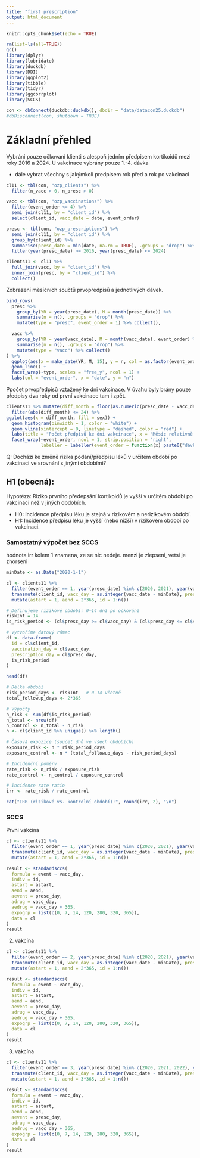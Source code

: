 ```yaml
---
title: "first prescription"
output: html_document
---
```


```r
knitr::opts_chunk$set(echo = TRUE)
```

```r
rm(list=ls(all=TRUE))
gc()
library(dplyr)
library(lubridate)
library(duckdb)
library(DBI)
library(ggplot2)
library(tibble)
library(tidyr)
library(ggcorrplot)
library(SCCS)

con <- dbConnect(duckdb::duckdb(), dbdir = "data/datacon25.duckdb")
#dbDisconnect(con, shutdown = TRUE)
```

# Základní přehled

Vybráni pouze očkovaní klienti s alespoň jedním předpisem kortikoidů mezi roky 2016 a 2024. U vakcinace vybrány pouze 1.-4. dávka

- dále vybrat všechny s jakýmkoli predpisem rok před a rok po vakcinaci

```r
cl11 <- tbl(con, "ozp_clients") %>% 
  filter(n_vacc > 0, n_presc > 0)

vacc <- tbl(con, "ozp_vaccinations") %>% 
  filter(event_order <= 4) %>% 
  semi_join(cl11, by = "client_id") %>% 
  select(client_id, vacc_date = date, event_order)

presc <- tbl(con, "ozp_prescriptions") %>% 
  semi_join(cl11, by = "client_id") %>% 
  group_by(client_id) %>% 
  summarise(presc_date = min(date, na.rm = TRUE), .groups = "drop") %>% 
  filter(year(presc_date) >= 2016, year(presc_date) <= 2024)

clients11 <- cl11 %>% 
  full_join(vacc, by = "client_id") %>% 
  inner_join(presc, by = "client_id") %>% 
  collect()

```

Zobrazení měsíčních součtů prvopředpisů a jednotlivých dávek.


```r
bind_rows(
  presc %>%
    group_by(YR = year(presc_date), M = month(presc_date)) %>%
    summarise(n = n(), .groups = "drop") %>%
    mutate(type = "presc", event_order = 1) %>% collect(),

  vacc %>%
    group_by(YR = year(vacc_date), M = month(vacc_date), event_order) %>%
    summarise(n = n(), .groups = "drop") %>%
    mutate(type = "vacc") %>% collect()
) %>%
  ggplot(aes(x = make_date(YR, M, 15), y = n, col = as.factor(event_order))) +
  geom_line() +
  facet_wrap(~type, scales = "free_y", ncol = 1) +
  labs(col = "event_order", x = "date", y = "n")
```

Ppočet prvopředpisů vztažený ke dni vakcinace. V úvahu byly brány pouze předpisy dva roky od první vakcinace tam i zpět.

```r
clients11 %>% mutate(diff_month = floor(as.numeric(presc_date - vacc_date)/30)) %>% 
  filter(abs(diff_month) <= 24) %>% 
ggplot(aes(x = diff_month, fill = sex)) +
  geom_histogram(binwidth = 1, color = "white") +
  geom_vline(xintercept = 0, linetype = "dashed", color = "red") +
  labs(title = "Počet předpisů ke dni vakcinace", x = "Měsíc relativně k vakcinaci", y = "Počet předpisů") + 
  facet_wrap(~event_order, ncol = 1, strip.position = "right",
             labeller = labeller(event_order = function(x) paste0("dávka: ", x)))
```

Q: Dochází ke změně rizika podání/předpisu léků v určitém období po vakcinaci ve srovnání s jinými obdobími?

## H1 (obecná):

Hypotéza: Riziko prvního předepsání kortikoidů je vyšší v určitém období po vakcinaci než v jiných obdobích.

* H0: Incidence předpisu léku je stejná v rizikovém a nerizikovém období.
* H1: Incidence předpisu léku je vyšší (nebo nižší) v rizikovém období po vakcinaci.

### Samostatný výpočet bez SCCS

hodnota irr kolem 1 znamena, ze se nic nedeje. menzi je zlepseni, vetsi je zhorseni

```r
minDate <- as.Date("2020-1-1")

cl <- clients11 %>% 
  filter(event_order == 1, year(presc_date) %in% c(2020, 2021), year(vacc_date) %in% c(2021)) %>% 
  transmute(client_id, vacc_day = as.integer(vacc_date - minDate), presc_day = as.integer(presc_date - minDate), age, sex) %>% 
  mutate(astart = 1, aend = 2*365, id = 1:n())

# Definujeme rizikové období: 0–14 dní po očkování
riskInt = 14
is_risk_period <- (cl$presc_day >= cl$vacc_day) & (cl$presc_day <= cl$vacc_day + riskInt)

# Vytvoříme datový rámec
df <- data.frame(
  id = cl$client_id,
  vaccination_day = cl$vacc_day,
  prescription_day = cl$presc_day,
  is_risk_period
)

head(df)

# Délka období
risk_period_days <- riskInt   # 0–14 včetně
total_followup_days <- 2*365

# Výpočty
n_risk <- sum(df$is_risk_period)
n_total <- nrow(df)
n_control <- n_total - n_risk
n <- cl$client_id %>% unique() %>% length()

# Časová expozice (součet dnů ve všech obdobích)
exposure_risk <- n * risk_period_days
exposure_control <- n * (total_followup_days - risk_period_days)

# Incidenční poměry
rate_risk <- n_risk / exposure_risk
rate_control <- n_control / exposure_control

# Incidence rate ratio
irr <- rate_risk / rate_control

cat("IRR (rizikové vs. kontrolní období):", round(irr, 2), "\n")
```

### SCCS

První vakcína

```r
cl <- clients11 %>% 
  filter(event_order == 1, year(presc_date) %in% c(2020, 2021), year(vacc_date) %in% c(2021)) %>% 
  transmute(client_id, vacc_day = as.integer(vacc_date - minDate), presc_day = as.integer(presc_date - minDate), age, sex) %>% 
  mutate(astart = 1, aend = 2*365, id = 1:n())

result <- standardsccs(
  formula = event ~ vacc_day,
  indiv = id,
  astart = astart,
  aend = aend,
  aevent = presc_day,
  adrug = vacc_day,
  aedrug = vacc_day + 365,
  expogrp = list(c(0, 7, 14, 120, 280, 320, 365)),
  data = cl
)
result
```

2. vakcína 

```r
cl <- clients11 %>% 
  filter(event_order == 2, year(presc_date) %in% c(2020, 2021), year(vacc_date) %in% c(2021)) %>% 
  transmute(client_id, vacc_day = as.integer(vacc_date - minDate), presc_day = as.integer(presc_date - minDate), age, sex) %>% 
  mutate(astart = 1, aend = 2*365, id = 1:n())

result <- standardsccs(
  formula = event ~ vacc_day,
  indiv = id,
  astart = astart,
  aend = aend,
  aevent = presc_day,
  adrug = vacc_day,
  aedrug = vacc_day + 365,
  expogrp = list(c(0, 7, 14, 120, 280, 320, 365)),
  data = cl
)
result
```

3. vakcína 

```r
cl <- clients11 %>% 
  filter(event_order == 3, year(presc_date) %in% c(2020, 2021, 2022), year(vacc_date) %in% c(2021, 2022)) %>% 
  transmute(client_id, vacc_day = as.integer(vacc_date - minDate), presc_day = as.integer(presc_date - minDate), age, sex) %>% 
  mutate(astart = 1, aend = 3*365, id = 1:n())

result <- standardsccs(
  formula = event ~ vacc_day,
  indiv = id,
  astart = astart,
  aend = aend,
  aevent = presc_day,
  adrug = vacc_day,
  aedrug = vacc_day + 365,
  expogrp = list(c(0, 7, 14, 120, 280, 320, 365)),
  data = cl
)
result
```